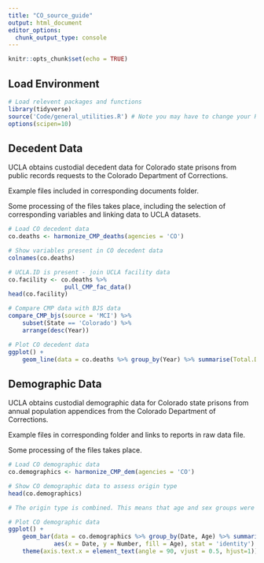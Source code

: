 ```yaml
---
title: "CO_source_guide"
output: html_document
editor_options: 
  chunk_output_type: console
---
```


```r
knitr::opts_chunk$set(echo = TRUE)
```

## Load Environment

```r
# Load relevent packages and functions
library(tidyverse)
source('Code/general_utilities.R') # Note you may have to change your Rmarkdown option for evaluate chunks to project instead of document
options(scipen=10)
```

## Decedent Data

UCLA obtains custodial decedent data for Colorado state prisons from public records requests to the Colorado Department of Corrections.

Example files included in corresponding documents folder.

Some processing of the files takes place, including the selection of corresponding variables and linking data 
to UCLA datasets. 

```r
# Load CO decedent data
co.deaths <- harmonize_CMP_deaths(agencies = 'CO')

# Show variables present in CO decedent data
colnames(co.deaths)

# UCLA.ID is present - join UCLA facility data
co.facility <- co.deaths %>%
                pull_CMP_fac_data()
head(co.facility)

# Compare CMP data with BJS data
compare_CMP_bjs(source = 'MCI') %>%
    subset(State == 'Colorado') %>%
    arrange(desc(Year))

# Plot CO decedent data 
ggplot() +
    geom_line(data = co.deaths %>% group_by(Year) %>% summarise(Total.Deaths = n()),aes(x = Year, y = Total.Deaths))

```


## Demographic Data

UCLA obtains custodial demographic data for Colorado state prisons from annual population appendices from the Colorado Department of Corrections.

Example files in corresponding folder and links to reports in raw data file.

Some processing of the files takes place. 

```r
# Load CO demographic data
co.demographics <- harmonize_CMP_dem(agencies = 'CO')

# Show CO demographic data to assess origin type
head(co.demographics)

# The origin type is combined. This means that age and sex groups were aggregated and reported together.   

# Plot CO demographic data 
ggplot() +
    geom_bar(data = co.demographics %>% group_by(Date, Age) %>% summarise(Number = sum(Number, na.rm = TRUE)),
             aes(x = Date, y = Number, fill = Age), stat = 'identity') +
    theme(axis.text.x = element_text(angle = 90, vjust = 0.5, hjust=1)) # To see dates on x axis



```
